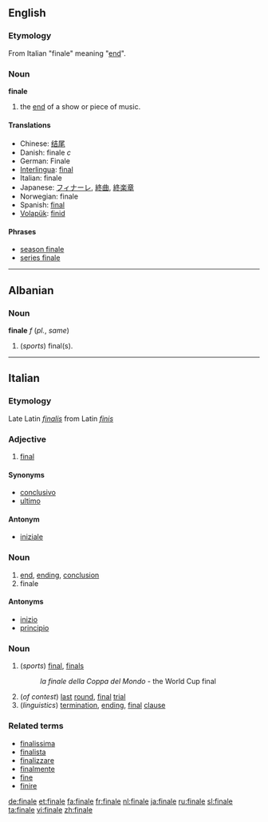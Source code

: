 ==English==
=== Etymology ===
From Italian "finale" meaning "[[end]]".
=== Noun ===
'''finale'''
#the [[end]] of a show or piece of music.

==== Translations ====
*Chinese: [[结尾]]
*Danish: finale ''c''
*German: Finale
*[[Interlingua]]: [[final]]
*Italian: finale
*Japanese: [[フィナーレ]], [[終曲]], [[終楽章]]
*Norwegian: finale
*Spanish: [[final]]
*[[Volapük]]: [[finid]]

====Phrases====
*[[season finale]]
*[[series finale]]
----
==Albanian==
===Noun===
'''finale''' ''f'' (''pl.'', ''same'')
# (''sports'') final(s).
----
==Italian==
===Etymology===
Late Latin ''[[finalis]]'' from Latin ''[[finis]]''
===Adjective===
{{it-adj|final|e|i}}

# [[final]]

====Synonyms====
*[[conclusivo]]
*[[ultimo]]

====Antonym====
*[[iniziale]]

===Noun===
{{it-noun|final|m|e|i}}

# [[end]], [[ending]], [[conclusion]]
#finale

====Antonyms====
*[[inizio]]
*[[principio]]

===Noun===
{{it-noun|final|f|e|i}}

# (''sports'') [[final]], [[finals]]
#:''la finale della Coppa del Mondo'' - the World Cup final
# (''of contest'') [[last]] [[round]], [[final]] [[trial]]
# (''linguistics'') [[termination]], [[ending]], [[final]] [[clause]]

===Related terms===
*[[finalissima]]
*[[finalista]]
*[[finalizzare]]
*[[finalmente]]
*[[fine]]
*[[finire]]

[[de:finale]]
[[et:finale]]
[[fa:finale]]
[[fr:finale]]
[[nl:finale]]
[[ja:finale]]
[[ru:finale]]
[[sl:finale]]
[[ta:finale]]
[[vi:finale]]
[[zh:finale]]
